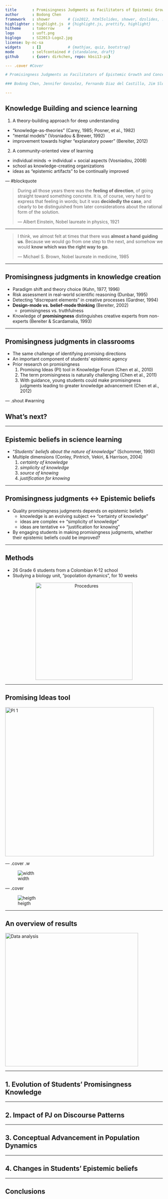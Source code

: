 ```yaml
---
title       : Promisingness Judgments as Facilitators of Epistemic Growth and Conceptual Change
author      : Bodong Chen
framework   : shower        # {io2012, html5slides, shower, dzslides, ...}
highlighter : highlight.js  # {highlight.js, prettify, highlight}
hitheme     : tomorrow      # 
logo        : uoft.png
biglogo     : SI2013-Logo2.jpg
license: by-nc-sa
widgets     : []            # {mathjax, quiz, bootstrap}
mode        : selfcontained # {standalone, draft}
github      : {user: dirkchen, repo: kbsi13-pi}

--- .cover #Cover

# Promisingness Judgments as Facilitators of Epistemic Growth and Conceptual Change

### Bodong Chen, Jennifer Gonzalez, Fernando Diaz del Castillo, Jim Slotta <br /> KBSI 2013, August 6-9 <br /> Puebla, Mexico

---
```


## Knowledge Building and science learning

1. A theory-building approach for deep understanding
 - “knowledge-as-theories” (Carey, 1985; Posner, et al., 1982)
 - “mental models” (Vosniadou & Brewer, 1992)
 - improvement towards higher “explanatory power” (Bereiter, 2012)
2. A community-oriented view of learning
 - individual minds → individual + social aspects (Vosniadou, 2008)
 - school as knowledge-creating organizations
 - ideas as “epistemic artifacts” to be continually improved
 
<!--in which the state of knowledge is more determined by the community rather than individuals-->

--- #blockquote

> During all those years there was the **feeling of direction**, of going straight toward something concrete. It is, of course, very hard to express that feeling in words; but it was **decidedly the case**, and clearly to be distinguished from later considerations about the rational form of the solution. 
>
> — Albert Einstein, Nobel laureate in physics, 1921

---

> I think, we almost felt at times that there was **almost a hand guiding us**. Because we would go from one step to the next, and somehow we would **know which was the right way to go**. 
>
> — Michael S. Brown, Nobel laureate in medicine, 1985

---

## Promisingness judgments in knowledge creation

- Paradigm shift and theory choice (Kuhn, 1977, 1996)
- Risk assessment in real-world scientific reasoning (Dunbar, 1995)
- Detecting “discrepant elements” in creative processes (Gardner, 1994)
- **Design-mode vs. belief-mode thinking** (Bereiter, 2002)
  - promisingness vs. truthfulness
- Knowledge of **promisingness** distinguishes creative experts from non-experts (Bereiter & Scardamalia, 1993)

---

## Promisingness judgments in classrooms

- The same challenge of identifying promising directions
- An important component of students' epistemic agency
- Prior research on promisingness
  1. Promising Ideas (PI) tool in Knowledge Forum (Chen et al., 2010)
  2. The term promisingness is naturally challenging (Chen et al., 2011)
  3. With guidance, young students could make promisingness judgments leading to greater knowledge advancement (Chen et al., 2012)

--- .shout #warning

## What's next?

---

## Epistemic beliefs in science learning

- "*Students' beliefs about the nature of knowledge*" (Schommer, 1990)
- Multiple dimensions (Conley, Pintrich, Vekiri, & Harrison, 2004)
  1. *certainty of knowledge*
  2. *simplicity of knowledge*
  3. *source of knowing*
  4. *justification for knowing*

---

## Promisingness judgments ↔ Epistemic beliefs

- Quality promisingness judgments depends on epistemic beliefs
  - knowledge is an evolving subject ↔ "certainty of knowledge"
  - ideas are complex ↔ "simplicity of knowledge"
  - ideas are tentative ↔ "justification for knowing"
- By engaging students in making promisingness judgments, whether their epistemic beliefs could be improved?

---

## Methods

- 26 Grade 6 students from a Colombian K-12 school
- Studying a biology unit, "popolation dymanics", for 10 weeks

<center><img src="assets/img/procedures.png" alt="Procedures" height="310px" align="middle" /></center>

<!--
Phase    | Time      | Activities
---------|-----------|----------------------------
Phase 1  | Week 1-4  | Pre-test
         |           | Pedagogical intervention
Phase 2  | Week 5-7  | KB + PJ
Phase 3  | Week 8-10 | KB + PJ
-->

---

## Promising Ideas tool

<img src="assets/img/pi1.png" alt="PI 1" height="475px" />

--- .cover .w

![width](assets/img/pi2.png)

--- .cover

![heigth](assets/img/kf6.png)


---

## An overview of results

<img src="assets/img/dataanalysis.png" alt="Data analysis" height="425px" />

---

## 1. Evolution of Students’ Promisingness Knowledge


---

## 2. Impact of PJ on Discourse Patterns


---

## 3. Conceptual Advancement in Population Dynamics


---

## 4. Changes in Students’ Epistemic beliefs


---

## Conclusions

